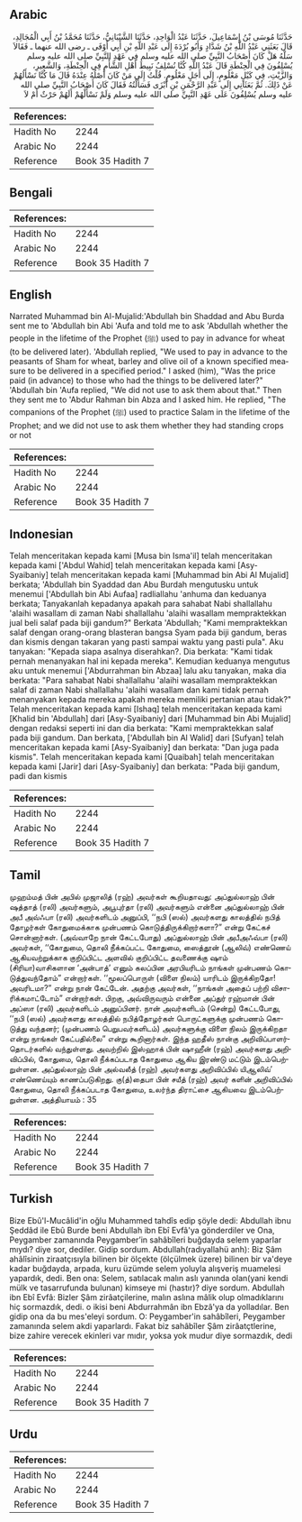 ## Arabic


<div dir="rtl" lang="ar" style={{fontSize:'larger',backgroundColor:'#f8f9fa',padding:20}}>
حَدَّثَنَا مُوسَى بْنُ إِسْمَاعِيلَ، حَدَّثَنَا عَبْدُ الْوَاحِدِ، حَدَّثَنَا الشَّيْبَانِيُّ، حَدَّثَنَا مُحَمَّدُ بْنُ أَبِي الْمُجَالِدِ، قَالَ بَعَثَنِي عَبْدُ اللَّهِ بْنُ شَدَّادٍ وَأَبُو بُرْدَةَ إِلَى عَبْدِ اللَّهِ بْنِ أَبِي أَوْفَى ـ رضى الله عنهما ـ فَقَالاَ سَلْهُ هَلْ كَانَ أَصْحَابُ النَّبِيِّ صلى الله عليه وسلم فِي عَهْدِ النَّبِيِّ صلى الله عليه وسلم يُسْلِفُونَ فِي الْحِنْطَةِ قَالَ عَبْدُ اللَّهِ كُنَّا نُسْلِفُ نَبِيطَ أَهْلِ الشَّأْمِ فِي الْحِنْطَةِ، وَالشَّعِيرِ، وَالزَّيْتِ، فِي كَيْلٍ مَعْلُومٍ، إِلَى أَجَلٍ مَعْلُومٍ‏.‏ قُلْتُ إِلَى مَنْ كَانَ أَصْلُهُ عِنْدَهُ قَالَ مَا كُنَّا نَسْأَلُهُمْ عَنْ ذَلِكَ‏.‏ ثُمَّ بَعَثَانِي إِلَى عَبْدِ الرَّحْمَنِ بْنِ أَبْزَى فَسَأَلْتُهُ فَقَالَ كَانَ أَصْحَابُ النَّبِيِّ صلى الله عليه وسلم يُسْلِفُونَ عَلَى عَهْدِ النَّبِيِّ صلى الله عليه وسلم وَلَمْ نَسْأَلْهُمْ أَلَهُمْ حَرْثٌ أَمْ لاَ
</div>
<div style={{backgroundColor:'#f8f9fa',padding:20, marginBottom: 10}}><table> <thead> <tr> <th>References:</th> <th></th> </tr> </thead> <tbody><tr><td>Hadith No</td><td>2244</td></tr><tr><td>Arabic No</td><td>2244</td></tr><tr><td>Reference</td><td>Book 35 Hadith 7</td></tr></tbody></table></div>

## Bengali


<div dir="ltr" lang="bn" style={{fontSize:'larger',backgroundColor:'#f8f9fa',padding:20}}>

</div>
<div style={{backgroundColor:'#f8f9fa',padding:20, marginBottom: 10}}><table> <thead> <tr> <th>References:</th> <th></th> </tr> </thead> <tbody><tr><td>Hadith No</td><td>2244</td></tr><tr><td>Arabic No</td><td>2244</td></tr><tr><td>Reference</td><td>Book 35 Hadith 7</td></tr></tbody></table></div>

## English


<div dir="ltr" lang="en" style={{fontSize:'larger',backgroundColor:'#f8f9fa',padding:20}}>
Narrated Muhammad bin Al-Mujalid:'Abdullah bin Shaddad and Abu Burda sent me to 'Abdullah bin Abi 'Aufa and told me to ask 'Abdullah whether the people in the lifetime of the Prophet (ﷺ) used to pay in advance for wheat (to be delivered later). 'Abdullah replied, "We used to pay in advance to the peasants of Sham for wheat, barley and olive oil of a known specified measure to be delivered in a specified period." I asked (him), "Was the price paid (in advance) to those who had the things to be delivered later?" 'Abdullah bin 'Aufa replied, "We did not use to ask them about that." Then they sent me to 'Abdur Rahman bin Abza and I asked him. He replied, "The companions of the Prophet (ﷺ) used to practice Salam in the lifetime of the Prophet; and we did not use to ask them whether they had standing crops or not
</div>
<div style={{backgroundColor:'#f8f9fa',padding:20, marginBottom: 10}}><table> <thead> <tr> <th>References:</th> <th></th> </tr> </thead> <tbody><tr><td>Hadith No</td><td>2244</td></tr><tr><td>Arabic No</td><td>2244</td></tr><tr><td>Reference</td><td>Book 35 Hadith 7</td></tr></tbody></table></div>

## Indonesian


<div dir="ltr" lang="id" style={{fontSize:'larger',backgroundColor:'#f8f9fa',padding:20}}>
Telah menceritakan kepada kami [Musa bin Isma'il] telah menceritakan kepada kami ['Abdul Wahid] telah menceritakan kepada kami [Asy-Syaibaniy] telah menceritakan kepada kami [Muhammad bin Abi Al Mujalid] berkata; 'Abdullah bin Syaddad dan Abu Burdah mengutusku untuk menemui ['Abdullah bin Abi Aufaa] radliallahu 'anhuma dan keduanya berkata; Tanyakanlah kepadanya apakah para sahabat Nabi shallallahu 'alaihi wasallam di zaman Nabi shallallahu 'alaihi wasallam mempraktekkan jual beli salaf pada biji gandum?" Berkata 'Abdullah; "Kami mempraktekkan salaf dengan orang-orang blasteran bangsa Syam pada biji gandum, beras dan kismis dengan takaran yang pasti sampai waktu yang pasti pula". Aku tanyakan: "Kepada siapa asalnya diserahkan?. Dia berkata: "Kami tidak pernah menanyakan hal ini kepada mereka". Kemudian keduanya mengutus aku untuk menemui ['Abdurrahman bin Abzaa] lalu aku tanyakan, maka dia berkata: "Para sahabat Nabi shallallahu 'alaihi wasallam mempraktekkan salaf di zaman Nabi shallallahu 'alaihi wasallam dan kami tidak pernah menanyakan kepada mereka apakah mereka memiliki pertanian atau tidak?" Telah menceritakan kepada kami [Ishaq] telah menceritakan kepada kami [Khalid bin 'Abdullah] dari [Asy-Syaibaniy] dari [Muhammad bin Abi Mujalid] dengan redaksi seperti ini dan dia berkata: "Kami mempraktekkan salaf pada biji gandum. Dan berkata, ['Abdullah bin Al Walid] dari [Sufyan] telah menceritakan kepada kami [Asy-Syaibaniy] dan berkata: "Dan juga pada kismis". Telah menceritakan kepada kami [Quaibah] telah menceritakan kepada kami [Jarir] dari [Asy-Syaibaniy] dan berkata: "Pada biji gandum, padi dan kismis
</div>
<div style={{backgroundColor:'#f8f9fa',padding:20, marginBottom: 10}}><table> <thead> <tr> <th>References:</th> <th></th> </tr> </thead> <tbody><tr><td>Hadith No</td><td>2244</td></tr><tr><td>Arabic No</td><td>2244</td></tr><tr><td>Reference</td><td>Book 35 Hadith 7</td></tr></tbody></table></div>

## Tamil


<div dir="ltr" lang="ta" style={{fontSize:'larger',backgroundColor:'#f8f9fa',padding:20}}>
முஹம்மத் பின் அபில் முஜாலித் (ரஹ்) அவர்கள் கூறியதாவது: அப்துல்லாஹ் பின் ஷத்தாத் (ரலி) அவர்களும், அபூபுர்தா (ரலி) அவர்களும் என்னை அப்துல்லாஹ் பின் அபீ அவ்ஃபா (ரலி) அவர்களிடம் அனுப்பி, ‘‘நபி (ஸல்) அவர்களது காலத்தில் நபித் தோழர்கள் கோதுமைக்காக முன்பணம் கொடுத்திருக்கிறார்களா?” என்று கேட்கச் சொன்னார்கள். (அவ்வாறே நான் கேட்டபோது) அப்துல்லாஹ் பின் அபீஅஃவ்பா (ரலி) அவர்கள், ‘‘கோதுமை, தொலி நீக்கப்பட்ட கோதுமை, ஸைத்தூன் (ஆலிவ்) எண்ணெய் ஆகியவற்றுக்காக குறிப்பிட்ட அளவில் குறிப்பிட்ட தவணைக்கு ஷாம் (சிரியா)வாசிகளான ‘அன்பாத்’ எனும் கலப்பின அரபியரிடம் நாங்கள் முன்பணம் கொடுத்துவந்தோம்” என்றார்கள். ‘‘மூலப்பொருள் (விளை நிலம்) யாரிடம் இருக்கிறதோ! அவரிடமா?” என்று நான் கேட்டேன். அதற்கு அவர்கள், ‘‘நாங்கள் அதைப் பற்றி விசாரிக்கமாட்டோம்” என்றார்கள். பிறகு, அவ்விருவரும் என்னை அப்துர் ரஹ்மான் பின் அப்ஸா (ரலி) அவர்களிடம் அனுப்பினர். நான் அவர்களிடம் (சென்று) கேட்டபோது, ‘‘நபி (ஸல்) அவர்களது காலத்தில் நபித்தோழர்கள் பொருட்களுக்கு முன்பணம் கொடுத்து வந்தனர்; (முன்பணம் பெறுபவர்களிடம்) அவர்களுக்கு விளை நிலம் இருக்கிறதா என்று நாங்கள் கேட்பதில்லை” என்று கூறினார்கள். இந்த ஹதீஸ் நான்கு அறிவிப்பாளர்தொடர்களில் வந்துள்ளது. அவற்றில் இஸ்ஹாக் பின் ஷாஹீன் (ரஹ்) அவர்களது அறிவிப்பில், கோதுமை, தொலி நீக்கப்படாத கோதுமை ஆகிய இரண்டு மட்டும் இடம்பெற்றுள்ளன. அப்துல்லாஹ் பின் அல்வலீத் (ரஹ்) அவர்களது அறிவிப்பில் யிஆலிவ்’ எண்ணெய்யும் காணப்படுகிறது. கு(த்)தைபா பின் சயீத் (ரஹ்) அவர் களின் அறிவிப்பில் கோதுமை, தொலி நீக்கப்படாத கோதுமை, உலர்ந்த திராட்சை ஆகியவை இடம்பெற்றுள்ளன. அத்தியாயம் : 35
</div>
<div style={{backgroundColor:'#f8f9fa',padding:20, marginBottom: 10}}><table> <thead> <tr> <th>References:</th> <th></th> </tr> </thead> <tbody><tr><td>Hadith No</td><td>2244</td></tr><tr><td>Arabic No</td><td>2244</td></tr><tr><td>Reference</td><td>Book 35 Hadith 7</td></tr></tbody></table></div>

## Turkish


<div dir="ltr" lang="tr" style={{fontSize:'larger',backgroundColor:'#f8f9fa',padding:20}}>
Bize Ebû'l-Mucâlid'in oğlu Muhammed tahdîs edip şöyle dedi: Abdullah ibnu Şeddâd ile Ebû Burde beni Abdullah ibn Ebî Evfâ'ya gönderdiler ve Ona, Peygamber zamanında Peygamber’in sahâbîleri buğdayda selem yaparlar mıydı? diye sor, dediler. Gidip sordum. Abdullah(radıyallahü anh): Biz Şâm ahâlîsinin ziraatçısıyla bilinen bir ölçekte (ölçülmek üzere) bilinen bir va'deye kadar buğdayda, arpada, kuru üzümde selem yoluyla alışveriş muamelesi yapardık, dedi. Ben ona: Selem, satılacak malın aslı yanında olan(yani kendi mülk ve tasarrufunda bulunan) kimseye mi (hastır)? diye sordum. Abdullah ibn Ebî Evfâ: Bizler Şâm zirâatçilerine, malın aslına mâlik olup olmadıklarını hiç sormazdık, dedi. o ikisi beni Abdurrahmân ibn Ebzâ'ya da yolladılar. Ben gidip ona da bu mes'eleyi sordum. O: Peygamber'in sahâbîleri, Peygamber zamanında selem akdi yaparlardı. Fakat biz sahâbîler Şâm zirâatçtlerine, bize zahire verecek ekinleri var mıdır, yoksa yok mudur diye sormazdık, dedi
</div>
<div style={{backgroundColor:'#f8f9fa',padding:20, marginBottom: 10}}><table> <thead> <tr> <th>References:</th> <th></th> </tr> </thead> <tbody><tr><td>Hadith No</td><td>2244</td></tr><tr><td>Arabic No</td><td>2244</td></tr><tr><td>Reference</td><td>Book 35 Hadith 7</td></tr></tbody></table></div>

## Urdu


<div dir="rtl" lang="ur" style={{fontSize:'larger',backgroundColor:'#f8f9fa',padding:20}}>

</div>
<div style={{backgroundColor:'#f8f9fa',padding:20, marginBottom: 10}}><table> <thead> <tr> <th>References:</th> <th></th> </tr> </thead> <tbody><tr><td>Hadith No</td><td>2244</td></tr><tr><td>Arabic No</td><td>2244</td></tr><tr><td>Reference</td><td>Book 35 Hadith 7</td></tr></tbody></table></div>